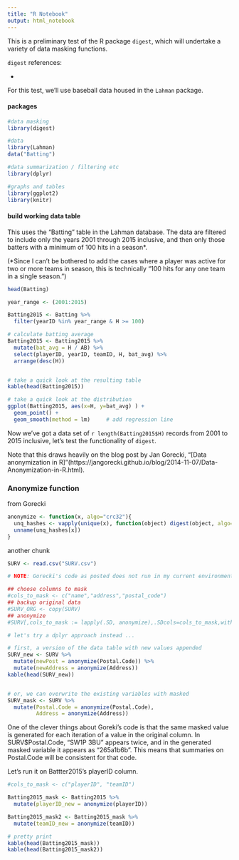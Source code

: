 ```yaml
---
title: "R Notebook"
output: html_notebook
---
```


This is a preliminary test of the R package `digest`, which will undertake a variety of data masking functions.

`digest` references:

* [](https://www.rdocumentation.org/packages/digest/versions/0.6.12/topics/digest)

For this test, we'll use baseball data housed in the `Lahman` package.


#### packages

```r

#data masking
library(digest)

#data
library(Lahman)
data("Batting")

#data summarization / filtering etc
library(dplyr)

#graphs and tables
library(ggplot2)
library(knitr)


```

#### build working data table

This uses the "Batting" table in the Lahman database. The data are filtered to include only the years 2001 through 2015 inclusive, and then only those batters with a minimum of 100 hits in a season*.

(*Since I can't be bothered to add the cases where a player was active for two or more teams in season, this is technically "100 hits for any one team in a single season.")

```r

head(Batting)

year_range <- (2001:2015)

Batting2015 <- Batting %>%
  filter(yearID %in% year_range & H >= 100)

# calculate batting average
Batting2015 <- Batting2015 %>%
  mutate(bat_avg = H / AB) %>%
  select(playerID, yearID, teamID, H, bat_avg) %>%
  arrange(desc(H))


# take a quick look at the resulting table
kable(head(Batting2015))

# take a quick look at the distribution
ggplot(Batting2015, aes(x=H, y=bat_avg) ) +
  geom_point() +
  geom_smooth(method = lm)     # add regression line


```


Now we've got a data set of `r length(Batting2015$H)` records from 2001 to 2015 inclusive, let's test the functionality of `digest`.

Note that this draws heavily on the blog post by Jan Gorecki, "[Data anonymization in R]"(https://jangorecki.github.io/blog/2014-11-07/Data-Anonymization-in-R.html). 



### Anonymize function


from Gorecki

```r

anonymize <- function(x, algo="crc32"){
  unq_hashes <- vapply(unique(x), function(object) digest(object, algo=algo), FUN.VALUE="", USE.NAMES=TRUE)
  unname(unq_hashes[x])
}


```

another chunk 

```r

SURV <- read.csv("SURV.csv")

# NOTE: Gorecki's code as posted does not run in my current environment

## choose columns to mask
#cols_to_mask <- c("name","address","postal_code")
## backup original data
#SURV_ORG <- copy(SURV)
## anonymize
#SURV[,cols_to_mask := lapply(.SD, anonymize),.SDcols=cols_to_mask,with=FALSE]  ### DOES NOT WORK!

# let's try a dplyr approach instead ...

# first, a version of the data table with new values appended
SURV_new <- SURV %>%
  mutate(newPost = anonymize(Postal.Code)) %>%
  mutate(newAddress = anonymize(Address))
kable(head(SURV_new))


# or, we can overwrite the existing variables with masked
SURV_mask <- SURV %>%
  mutate(Postal.Code = anonymize(Postal.Code),
         Address = anonymize(Address))


```


One of the clever things about Goreki's code is that the same masked value is generated for each iteration of a value in the original column. In SURV$Postal.Code, "SW1P 3BU" appears twice, and in the generated masked variable it appears as "265a1b6b". This means that summaries on Postal.Code will be consistent for that code.


Let's run it on Battter2015's playerID column. 


```r

#cols_to_mask <- c("playerID", "teamID")

Batting2015_mask <- Batting2015 %>%
  mutate(playerID_new = anonymize(playerID)) 

Batting2015_mask2 <- Batting2015_mask %>%
  mutate(teamID_new = anonymize(teamID))

# pretty print
kable(head(Batting2015_mask))
kable(head(Batting2015_mask2))

```

